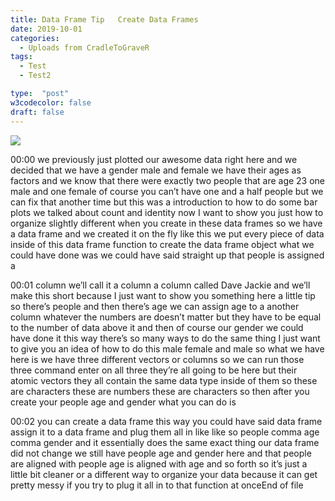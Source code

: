 ```yaml
---
title: Data Frame Tip   Create Data Frames
date: 2019-10-01
categories:
  - Uploads from CradleToGraveR
tags:
  - Test
  - Test2

type:  "post"
w3codecolor: false
draft: false
---
```


<a href="https://www.youtube.com/watch?v=tRjrjmTfCxM">
<img src="https://www.cradletograver.com/auto-posts/images/20190916-ggplotScatterPlot,geom_point(firstplot)-RLesson11CradleToGraveR-[gCAwHbmOqCo].jpg">
</a>









00:00
we previously just plotted our awesome data right here and we decided that we
have a gender male and female we have their ages as factors and we know that
there were exactly two people that are age 23 one male and one female of course
you can't have one and a half people but we can fix that another time but this
was a introduction to how to do some bar
plots we talked about count and identity now I want to show you just how to
organize slightly different when you create in these data frames so we have a
data frame and we created it on the fly like this we put every piece of data
inside of this data frame function to create the data frame object what we
could have done was we could have said straight up that people is assigned a

00:01
column we'll call it a column a column called Dave Jackie and we'll make this
short because I just want to show you something here a little tip so there's
people and then there's age we can assign age to a another column whatever
the numbers are doesn't matter but they have to be equal to the number of data
above it and then of course our gender we could have done it this way there's
so many ways to do the same thing I just want to give you an idea of how to do
this male female and male so what we have here is we have three different
vectors or columns so we can run those three command enter on all three they're
all going to be here but their atomic vectors they all contain the same data
type inside of them so these are characters these are numbers these are
characters so then after you create your
people age and gender what you can do is

00:02
you can create a data frame this way you could have said data frame assign it to
a data frame and plug them all in like like so people comma age comma gender
and it essentially does the same exact thing our data frame did not change we
still have people age and gender here and that people are aligned with people
age is aligned with age and so forth so it's just a little bit cleaner or a
different way to organize your data because it can get pretty messy if you
try to plug it all in to that function at onceEnd of file

